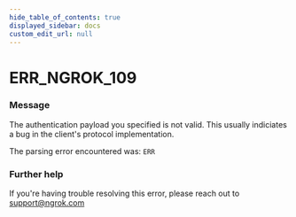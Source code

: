 ```yaml
---
hide_table_of_contents: true
displayed_sidebar: docs
custom_edit_url: null
---
```



# ERR_NGROK_109

### Message

The authentication payload you specified is not valid.
This usually indiciates a bug in the client's protocol implementation.

The parsing error encountered was:
`ERR`

### Further help

If you're having trouble resolving this error, please reach out to [support@ngrok.com](mailto:support@ngrok.com?subject=Help%20with%20ERR_NGROK_109)

<ErrorDetails error="err_ngrok_109" />
